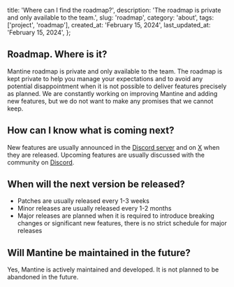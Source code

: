 
  title: 'Where can I find the roadmap?',
  description:
    'The roadmap is private and only available to the team.',
  slug: 'roadmap',
  category: 'about',
  tags: ['project', 'roadmap'],
  created_at: 'February 15, 2024',
  last_updated_at: 'February 15, 2024',
};


## Roadmap. Where is it?

Mantine roadmap is private and only available to the team.
The roadmap is kept private to help you manage your expectations and to avoid any potential disappointment
when it is not possible to deliver features precisely as planned.
We are constantly working on improving Mantine and adding new features, but we do not want to make any promises that we cannot keep.

## How can I know what is coming next?

New features are usually announced in the [Discord server](https://discord.gg/wbH82zuWMN) and on [X](https://x.com/mantinedev)
when they are released. Upcoming features are usually discussed with the community on [Discord](https://discord.gg/wbH82zuWMN).

## When will the next version be released?

- Patches are usually released every 1-3 weeks
- Minor releases are usually released every 1-2 months
- Major releases are planned when it is required to introduce breaking changes or significant new features, there is no strict schedule for major releases

## Will Mantine be maintained in the future?

Yes, Mantine is actively maintained and developed. It is not planned to be abandoned in the future.
